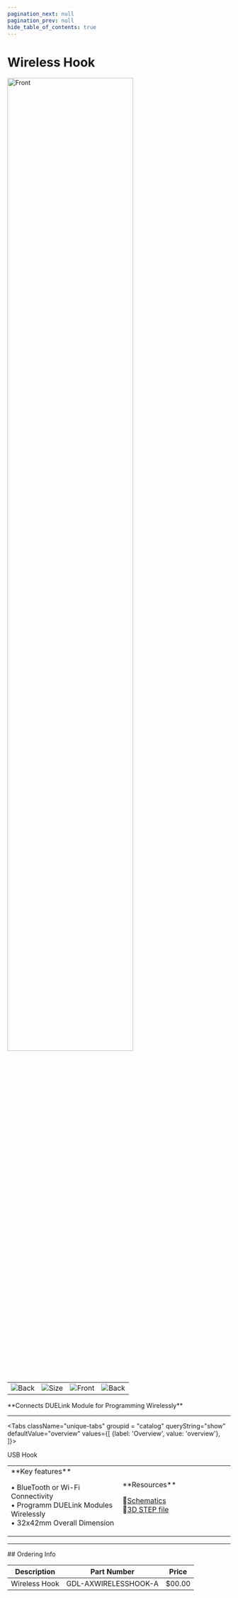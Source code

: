 ```yaml
---
pagination_next: null
pagination_prev: null
hide_table_of_contents: true
---
```



# Wireless Hook

<div style={{ textAlign: "center" }}>

<Zoom>
<img alt="Front" width="75%" src="/img/catalog/wireless-hook-front.png" />
</Zoom>

  <table>
    <td>
      <Zoom>
        <img alt="Back" src="/img/catalog/wireless-hook-back.png" />
      </Zoom>
    </td>
    <td>
      <Zoom>
        <img alt="Size" src="/img/catalog/wireless-hook-pencil.png" />
      </Zoom>
    </td>
    <td>
      <Zoom>
        <img alt="Front" src="/img/catalog/wireless-hook-front-45.png" />
      </Zoom>
    </td>
    <td>
      <Zoom>
        <img alt="Back" src="/img/catalog/wireless-hook-back-45.png" />
      </Zoom>
    </td>
  </table>
  <p>**Connects DUELink Module for Programming Wirelessly**</p>
</div>

  ---

<Tabs className="unique-tabs" groupid = "catalog" queryString="show" defaultValue="overview"
  values={[
    {label: 'Overview', value: 'overview'},
  ]}>


<TabItem value="overview">
USB Hook

<table><td width='50%'>
**Key features**

• BlueTooth or Wi-Fi Connectivity<br/>
• Programm DUELink Modules Wirelessly<br/>
• 32x42mm Overall Dimension<br/>

</td><td width='50%'>
**Resources**

📄[Schematics](pathname:///sch/gdl-axwirelesshook-a.pdf)<br/>
🔩[3D STEP file](pathname:///3d/gdl-axwirelesshook-a.step)<br/>

</td></table>
</TabItem>
</Tabs>

---

<p
  style={{
    backgroundColor: "lightcyan",
    color: "black",
    padding: "0px 0px 0px 30px",
  }}
>
  ## Ordering Info
</p>

| Description      | Part Number          | Price  |
| ---------------- | -------------------- | ------ |
| Wireless Hook    | GDL-AXWIRELESSHOOK-A | $00.00 |
